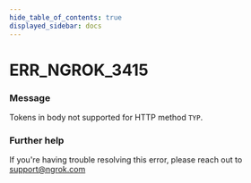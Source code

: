 ```yaml
---
hide_table_of_contents: true
displayed_sidebar: docs
---
```



# ERR_NGROK_3415

### Message

Tokens in body not supported for HTTP method `TYP`.

<ErrorDetails error="err_ngrok_3415" />

### Further help

If you're having trouble resolving this error, please reach out to [support@ngrok.com](mailto:support@ngrok.com?subject=Help%20with%20ERR_NGROK_3415)

